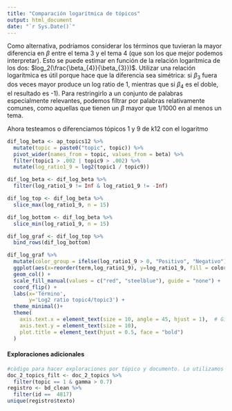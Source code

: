 ```yaml
---
title: "Comparación logarítmica de tópicos"
output: html_document
date: "`r Sys.Date()`"
---
```

Como alternativa, podríamos considerar los términos que tuvieran la mayor diferencia en
$\beta$  entre el tema 3 y el tema 4 (que son los que mejor podemos interpretar). Esto se puede estimar en función de la relación logarítmica de los dos: $log_2(\frac{\beta_{4}}{\beta_{3}})$. Utilizar una relación logarítmica es útil porque hace que la diferencia sea simétrica: si $\beta_{3}$ fuera dos veces mayor produce un log ratio de 1, mientras que si $\beta_{4}$ es el doble, el resultado es -1). Para restringirlo a un conjunto de palabras especialmente relevantes, podemos filtrar por palabras relativamente comunes, como aquellas que tienen un $\beta$ mayor que 1/1000 en al menos un tema.


Ahora testeamos o diferenciamos tópicos 1 y 9 de k12 con el logaritmo

```r
dif_log_beta <- ap_topics12 %>%
  mutate(topic = paste0("topic", topic)) %>%
  pivot_wider(names_from = topic, values_from = beta) %>% 
  filter(topic1 > .002 | topic9 > .002) %>%
  mutate(log_ratio1_9 = log2(topic1 / topic9))

dif_log_beta <- dif_log_beta %>% 
  filter(log_ratio1_9 != Inf & log_ratio1_9 != -Inf)

dif_log_top <- dif_log_beta %>% 
  slice_max(log_ratio1_9, n = 15)

dif_log_bottom <- dif_log_beta %>% 
  slice_min(log_ratio1_9, n = 15)

dif_log_graf <- dif_log_top %>% 
  bind_rows(dif_log_bottom)

dif_log_graf %>% 
  mutate(color_group = ifelse(log_ratio1_9 > 0, "Positivo", "Negativo")) %>% 
  ggplot(aes(x=reorder(term,log_ratio1_9), y=log_ratio1_9, fill = color_group)) +
  geom_col() +
  scale_fill_manual(values = c("red", "steelblue"), guide = "none") +  # Rojo para negativos, azul para positivos
  coord_flip() +
  labs(x='Término',
       y='Log2 ratio topic4/topic3') +
  theme_minimal()+
  theme(
    axis.text.x = element_text(size = 10, angle = 45, hjust = 1),  # Gira etiquetas para que no se solapen
    axis.text.y = element_text(size = 10),
    plot.title = element_text(hjust = 0.5, face = "bold")
  )

```


#### Exploraciones adicionales
```r
#còdigo para hacer exploraciones por tópico y documento. Lo utilizamos para auydarnos a dilucidar algunos tópicos que no terminaban de esclarecerse solo con el listado de palabras 
doc_2_topics_filt <- doc_2_topics %>%
  filter(topic == 1 & gamma > 0.7)
registro <- bd_clean %>%
  filter(id == 	4817)
unique(registro$texto)
```

